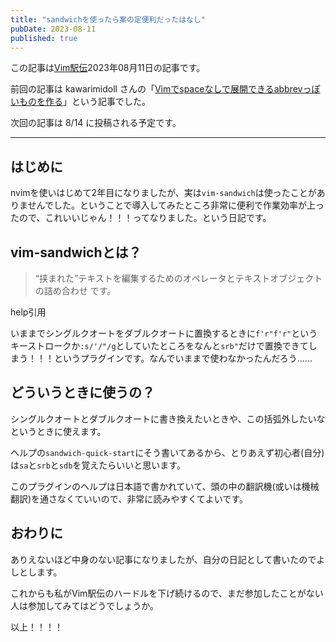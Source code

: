 ```yaml
---
title: "sandwichを使ったら案の定便利だったはなし"
pubDate: 2023-08-11
published: true
---
```


この記事は[Vim駅伝](https://vim-jp.org/ekiden/)2023年08月11日の記事です。

前回の記事は kawarimidoll さんの「[Vimでspaceなしで展開できるabbrevっぽいものを作る](https://zenn.dev/vim_jp/articles/8ecb641f0d286c)」という記事でした。

次回の記事は 8/14 に投稿される予定です。

---

## はじめに

nvimを使いはじめて2年目になりましたが、実は`vim-sandwich`は使ったことがありませんでした。ということで導入してみたところ非常に便利で作業効率が上ったので、これいいじゃん！！！ってなりました。という日記です。

## vim-sandwichとは？

> “挟まれた”テキストを編集するためのオペレータとテキストオブジェクトの詰め合わせ
> です。

help引用

いままでシングルクオートをダブルクオートに置換するときに`f'r"f'r"`というキーストロークか`:s/'/"/g`としていたところをなんと`srb"`だけで置換できてしまう！！！というプラグインです。なんでいままで使わなかったんだろう‥‥‥

## どういうときに使うの？

シングルクオートとダブルクオートに書き換えたいときや、この括弧外したいなというときに使えます。

ヘルプの`sandwich-quick-start`にそう書いてあるから、とりあえず初心者(自分)は`sa`と`srb`と`sdb`を覚えたらいいと思います。

このプラグインのヘルプは日本語で書かれていて、頭の中の翻訳機(或いは機械翻訳)を通さなくていいので、非常に読みやすくてよいです。

## おわりに

ありえないほど中身のない記事になりましたが、自分の日記として書いたのでよしとします。

これからも私がVim駅伝のハードルを下げ続けるので、まだ参加したことがない人は参加してみてはどうでしょうか。

以上！！！！
